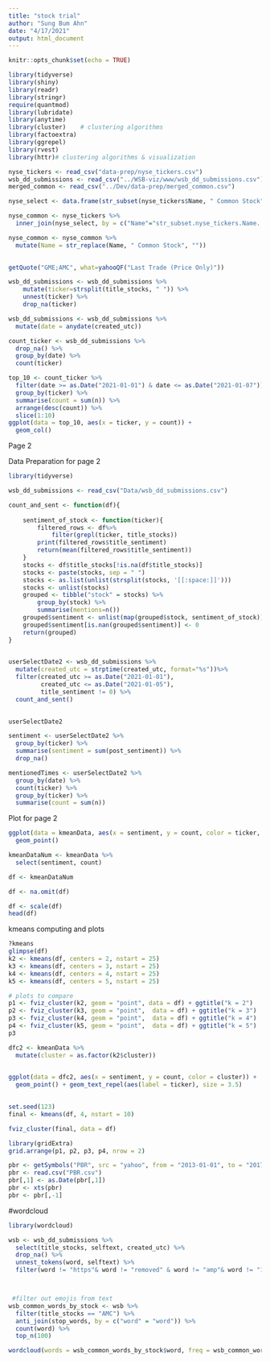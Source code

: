 ```yaml
---
title: "stock trial"
author: "Sung Bum Ahn"
date: "4/17/2021"
output: html_document
---
```


```r
knitr::opts_chunk$set(echo = TRUE)
```


```r
library(tidyverse)
library(shiny)
library(readr)
library(stringr)
require(quantmod)
library(lubridate)
library(anytime)
library(cluster)    # clustering algorithms
library(factoextra)
library(ggrepel)
library(rvest)
library(httr)# clustering algorithms & visualization
```

```r
nyse_tickers <- read_csv("data-prep/nyse_tickers.csv")
wsb_dd_submissions <- read_csv("../WSB-viz/www/wsb_dd_submissions.csv")
merged_common <- read_csv("../Dev/data-prep/merged_common.csv")
```

```r
nyse_select <- data.frame(str_subset(nyse_tickers$Name, " Common Stock"))

nyse_common <- nyse_tickers %>% 
  inner_join(nyse_select, by = c("Name"="str_subset.nyse_tickers.Name....Common.Stock.."))

nyse_common <- nyse_common %>% 
  mutate(Name = str_replace(Name, " Common Stock", ""))
  
```



```r
getQuote("GME;AMC", what=yahooQF("Last Trade (Price Only)"))
```


```r
wsb_dd_submissions <- wsb_dd_submissions %>% 
    mutate(ticker=strsplit(title_stocks, " ")) %>% 
    unnest(ticker) %>% 
    drop_na(ticker)
```

```r
wsb_dd_submissions <- wsb_dd_submissions %>% 
  mutate(date = anydate(created_utc))
```

```r
count_ticker <- wsb_dd_submissions %>% 
  drop_na() %>% 
  group_by(date) %>%
  count(ticker)
```

```r
top_10 <- count_ticker %>%
  filter(date >= as.Date("2021-01-01") & date <= as.Date("2021-01-07")) %>%
  group_by(ticker) %>%
  summarise(count = sum(n)) %>%
  arrange(desc(count)) %>%
  slice(1:10)
ggplot(data = top_10, aes(x = ticker, y = count)) +
  geom_col()
```
Page 2

Data Preparation for page 2
```r
library(tidyverse)

wsb_dd_submissions <- read_csv("Data/wsb_dd_submissions.csv")

count_and_sent <- function(df){
    
    sentiment_of_stock <- function(ticker){
        filtered_rows <- df%>%
            filter(grepl(ticker, title_stocks))
        print(filtered_rows$title_sentiment)
        return(mean(filtered_rows$title_sentiment))
    }
    stocks <- df$title_stocks[!is.na(df$title_stocks)]
    stocks <- paste(stocks, sep = " ")
    stocks <- as.list(unlist(strsplit(stocks, '[[:space:]]')))
    stocks <- unlist(stocks)
    grouped <- tibble("stock" = stocks) %>%
        group_by(stock) %>%
        summarise(mentions=n())
    grouped$sentiment <- unlist(map(grouped$stock, sentiment_of_stock))
    grouped$sentiment[is.nan(grouped$sentiment)] <- 0 
    return(grouped)
}
    

userSelectDate2 <- wsb_dd_submissions %>%
  mutate(created_utc = strptime(created_utc, format="%s"))%>%
  filter(created_utc >= as.Date("2021-01-01"),
         created_utc <= as.Date("2021-01-05"),
         title_sentiment != 0) %>%
  count_and_sent()
  

userSelectDate2
```

```r
sentiment <- userSelectDate2 %>%
  group_by(ticker) %>%
  summarise(sentiment = sum(post_sentiment)) %>% 
  drop_na()

mentionedTimes <- userSelectDate2 %>%
  group_by(date) %>%
  count(ticker) %>% 
  group_by(ticker) %>%
  summarise(count = sum(n))
```

Plot for page 2
```r
ggplot(data = kmeanData, aes(x = sentiment, y = count, color = ticker, size = count)) +
  geom_point()
```

```r
kmeanDataNum <- kmeanData %>% 
  select(sentiment, count)

df <- kmeanDataNum

df <- na.omit(df)

df <- scale(df)
head(df)
```

kmeans computing and plots
```r
?kmeans
glimpse(df)
k2 <- kmeans(df, centers = 2, nstart = 25)
k3 <- kmeans(df, centers = 3, nstart = 25)
k4 <- kmeans(df, centers = 4, nstart = 25)
k5 <- kmeans(df, centers = 5, nstart = 25)

# plots to compare
p1 <- fviz_cluster(k2, geom = "point", data = df) + ggtitle("k = 2")
p2 <- fviz_cluster(k3, geom = "point",  data = df) + ggtitle("k = 3")
p3 <- fviz_cluster(k4, geom = "point",  data = df) + ggtitle("k = 4")
p4 <- fviz_cluster(k5, geom = "point",  data = df) + ggtitle("k = 5")
p3

dfc2 <- kmeanData %>%
  mutate(cluster = as.factor(k2$cluster))

  
ggplot(data = dfc2, aes(x = sentiment, y = count, color = cluster)) +
  geom_point() + geom_text_repel(aes(label = ticker), size = 3.5) 
         

set.seed(123)
final <- kmeans(df, 4, nstart = 10)

fviz_cluster(final, data = df)

library(gridExtra)
grid.arrange(p1, p2, p3, p4, nrow = 2)
```

```r
pbr <- getSymbols("PBR", src = "yahoo", from = "2013-01-01", to = "2017-06-01", auto.assign = FALSE)
pbr <- read.csv("PBR.csv")
pbr[,1] <- as.Date(pbr[,1])
pbr <- xts(pbr)
pbr <- pbr[,-1]
```


#wordcloud
```r

library(wordcloud) 

wsb <- wsb_dd_submissions %>%
  select(title_stocks, selftext, created_utc) %>% 
  drop_na() %>% 
  unnest_tokens(word, selftext) %>% 
  filter(word != "https"& word != "removed" & word != "amp"& word != "1" & word != "2" & word != "3"& word != "4"& word != "x200b" & word != "png"& word != "01" & word != "12" )



 #filter out emojis from text
wsb_common_words_by_stock <- wsb %>% 
  filter(title_stocks == "AMC") %>% 
  anti_join(stop_words, by = c("word" = "word")) %>% 
  count(word) %>% 
  top_n(100)

wordcloud(words = wsb_common_words_by_stock$word, freq = wsb_common_words_by_stock$n, min.freq = 3, max.words=100, random.order=FALSE, rot.per=0.50, colors=brewer.pal(5, "Dark2"))



```